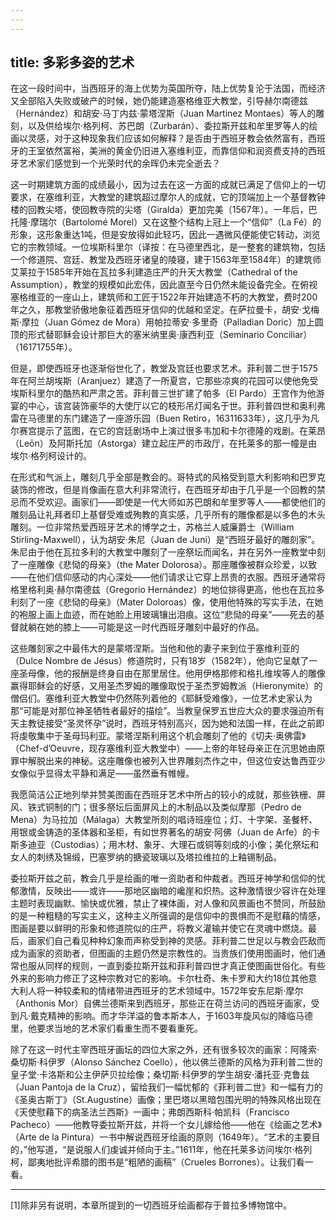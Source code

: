 ```yaml
---
---
---
```

title: 多彩多姿的艺术
---




在这一段时间中，当西班牙的海上优势为英国所夺，陆上优势复沦于法国，而经济又全部陷入失败或破产的时候，她仍能建造塞格维亚大教堂，引导赫尔南德兹（Hernández）和胡安·马丁内兹·蒙塔涅斯（Juan Martinez Montaes）等人的雕刻，以及供给埃尔·格列柯、苏巴朗（Zurbarán）、委拉斯开兹和牟里罗等人的绘画以灵感，对于这种现象我们应该如何解释？是否由于西班牙教会依然富有，西班牙的王室依然富裕，美洲的黄金仍旧进入塞维利亚，而靠信仰和润资费支持的西班牙艺术家们感觉到一个光荣时代的余晖仍未完全逝去？

这一时期建筑方面的成绩最小，因为过去在这一方面的成就已满足了信仰上的一切要求，在塞维利亚，大教堂的建筑超过摩尔人的成就，它的顶端加上一个基督教钟楼的回教尖塔，使回教寺院的尖塔（Giralda）更加完美（1567年）。一年后，巴托隆·摩瑞尔（Bartolomé Morel）又在这整个结构上冠上一个“信仰”（La Fé）的形象，这形象重达1吨，但是安放得如此轻巧，因此一遇微风便能使它转动，浏览它的宗教领域。一位埃斯科里尔（译按：在马德里西北，是一整套的建筑物，包括一个修道院、宫廷、教堂及西班牙诸皇的陵寝，建于1563年至1584年）的建筑师艾莱拉于1585年开始在瓦拉多利建造庄严的升天大教堂（Cathedral of the Assumption），教堂的规模如此宏伟，因此直至今日仍然未能设备完全。在俯视塞格维亚的一座山上，建筑师和工匠于1522年开始建造不朽的大教堂，费时200年之久，那教堂骄傲地象征着西班牙信仰的优越和坚定。在萨拉曼卡，胡安·戈梅斯·摩拉（Juan Gómez de Mora）用帕拉蒂安·多里奇（Palladian Doric）加上圆顶的形式替耶稣会设计那巨大的塞米纳里奥·康西利亚（Seminario Conciliar）（16171755年）。

但是，即使西班牙也逐渐俗世化了，教堂及宫廷也要求艺术。菲利普二世于1575年在阿兰胡埃斯（Aranjuez）建造了一所夏宫，它那些凉爽的花园可以使他免受埃斯科里尔的酷热和严肃之苦。菲利普三世扩建了帕多（El Pardo）王宫作为他游宴的中心，该宫装饰豪华的大使厅以它的枝形吊灯闻名于世。菲利普四世和奥利弗雷在马德里的东门建造了一座游乐园（Buen Retiro，16311633年），这几乎为凡尔赛宫提示了蓝图，在它的宫廷剧场中上演过很多韦加和卡尔德隆的戏剧。在莱昂（Leōn）及阿斯托加（Astorga）建立起庄严的市政厅，在托莱多的那一幢是由埃尔·格列柯设计的。

在形式和气派上，雕刻几乎全部是教会的。哥特式的风格受到意大利影响和巴罗克装饰的修改，但是肖像画在意大利非常流行，在西班牙却由于几乎是一个回教的禁忌而不受欢迎。画家们——即使是一代大师如苏巴朗和牟里罗等人——都使他们的雕刻品让礼拜者印上基督受难或殉教的真实感，几乎所有的雕像都是以多色的木头雕刻。一位非常热爱西班牙艺术的博学之士，苏格兰人威廉爵士（William Stirling-Maxwell），认为胡安·朱尼（Juan de Juni）是“西班牙最好的雕刻家”。朱尼由于他在瓦拉多利的大教堂中雕刻了一座祭坛而闻名，并在另外一座教堂中刻了一座雕像《悲恸的母亲》（the Mater Dolorosa）。那座雕像被群众珍爱，以致——在他们信仰感动的内心深处——他们请求让它穿上昂贵的衣服。西班牙通常将格里格利奥·赫尔南德兹（Gregorio Hernández）的地位排得更高，他也在瓦拉多利刻了一座《悲恸的母亲》（Mater Doloroas）像，使用他特殊的写实手法，在她的袍服上画上血迹，而在她脸上用玻璃镶出泪痕。这位“悲恸的母亲”——死去的基督就躺在她的膝上——可能是这一时代西班牙雕刻中最好的作品。

这些雕刻家之中最伟大的是蒙塔涅斯。当他和他的妻子来到位于塞维利亚的（Dulce Nombre de Jésus）修道院时，只有18岁（1582年），他向它呈献了一座圣母像，他的报酬是终身自由在那里居住。他用伊格那修和格扎维埃等人的雕像赢得耶稣会的好感，又用圣杰罗姆的雕像取悦于圣杰罗姆教派（Hieronymite）的僧侣们。塞维利亚大教堂中仍然陈列着他的《耶稣受难像》，一位艺术史家认为那“可能是对那位神圣牺牲者最好的描绘”。当教皇保罗五世应大众的要求强迫所有天主教徒接受“圣灵怀孕”说时，西班牙特别高兴，因为她和法国一样，在此之前即将虔敬集中于圣母玛利亚。蒙塔涅斯利用这个机会雕刻了他的《切夫·奥佛雷》（Chef-d’Oeuvre，现存塞维利亚大教堂中）——上帝的年轻母亲正在沉思她由原罪中解脱出来的神秘。这座雕像也被列入世界雕刻杰作之中，但这位安达鲁西亚少女像似乎显得太平静和满足——虽然垂有帷幔。

我愿简洁公正地列举并赞美图画在西班牙艺术中所占的较小的成就，那些铁栅、屏风、铁式铜制的门；很多祭坛后面屏风上的木制品以及类似摩那（Pedro de Mena）为马拉加（Málaga）大教堂所刻的唱诗班座位；灯、十字架、圣餐杯、用银或金铸造的圣体器和圣柜，有如世界著名的胡安·阿佛（Juan de Arfe）的卡斯多迪亚（Custodias）；用木材、象牙、大理石或铜等刻成的小像；美化祭坛和女人的刺绣及锦缎，巴塞罗纳的搪瓷玻璃以及塔拉维拉的上釉锡制品。

委拉斯开兹之前，教会几乎是绘画的唯一资助者和仲裁者。西班牙神学和信仰的忧郁激情，反映出——或许——那地区幽暗的巉崖和炽热。这种激情很少容许在处理主题时表现幽默、愉快或优雅，禁止了裸体画，对人像和风景画也不赞同，所鼓励的是一种粗糙的写实主义，这种主义所强调的是信仰中的畏惧而不是慰藉的情感，图画是要以鲜明的形象和修道院似的庄严，将教义灌输并使它在灵魂中燃烧。最后，画家们自己看见种种幻象而声称受到神的灵感。菲利普二世足以与教会匹敌而成为画家的资助者，但图画的主题仍然是宗教性的。当贵族们使用图画时，他们通常也服从同样的规则，一直到委拉斯开兹和菲利普四世才真正使图画世俗化。有些外来的影响力修正了这种宗教对它的影响。卡尔杜奇、朱卡罗和大约18位其他意大利人将一种较柔和的情绪带进西班牙的艺术领域中。1572年安东尼斯·摩尔（Anthonis Mor）自佛兰德斯来到西班牙，那些正在荷兰访问的西班牙画家，受到凡·戴克精神的影响。而才华洋溢的鲁本斯本人，于1603年旋风似的降临马德里，他要求当地的艺术家们看重生而不要看重死。

除了在这一时代主宰西班牙画坛的四位大家之外，还有很多较次的画家：阿隆索·桑切斯·科伊罗（Alonso Sánchez Coello），他以佛兰德斯的风格为菲利普二世的皇子堂·卡洛斯和公主伊萨贝拉绘像；桑切斯·科伊罗的学生胡安·潘托亚·克鲁兹（Juan Pantoja de la Cruz），留给我们一幅忧郁的《菲利普二世》和一幅有力的《圣奥古斯丁》（St.Augustine）画像；里巴塔以黑暗包围光明的特殊风格出现在《天使慰藉下的病圣法兰西斯》一画中；弗朗西斯科·帕凯科（Francisco Pacheco）——他教导委拉斯开兹，并将一个女儿嫁给他——他在《绘画之艺术》（Arte de la Pintura）一书中解说西班牙绘画的原则（1649年）。“艺术的主要目的，”他写道，“是说服人们虔诚并倾向于主。”1611年，他在托莱多访问埃尔·格列柯，鄙夷地批评希腊的图书是“粗陋的画稿”（Crueles Borrones）。让我们看一看。



* * *



[1]除非另有说明，本章所提到的一切西班牙绘画都存于普拉多博物馆中。